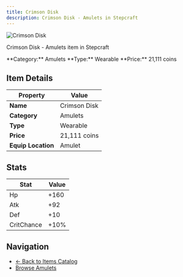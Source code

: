 ```yaml
---
title: Crimson Disk
description: Crimson Disk - Amulets in Stepcraft
---
```


<div className="flex items-start gap-6 mb-8">
  <div className="flex-shrink-0">
    <img src="/assets/resources/trinketry/amulets/crimson_disk.png" alt="Crimson Disk" className="w-24 h-24 border rounded-lg" />
  </div>
  <div className="flex-1">
    <div className="space-y-2">
      <p className="text-lg text-muted-foreground">Crimson Disk - Amulets item in Stepcraft</p>
      <div className="flex flex-wrap gap-4 text-sm">
        <span className="px-2 py-1 bg-blue-100 dark:bg-blue-900 rounded-md">
          **Category:** Amulets
        </span>
        <span className="px-2 py-1 bg-green-100 dark:bg-green-900 rounded-md">
          **Type:** Wearable
        </span>
        <span className="px-2 py-1 bg-yellow-100 dark:bg-yellow-900 rounded-md">
          **Price:** 21,111 coins
        </span>
      </div>
    </div>
  </div>
</div>

## Item Details

| Property | Value |
|----------|-------|
| **Name** | Crimson Disk |
| **Category** | Amulets |
| **Type** | Wearable |
| **Price** | 21,111 coins |
| **Equip Location** | Amulet |



## Stats

| Stat | Value |
|------|-------|
| Hp | +160 |
| Atk | +92 |
| Def | +10 |
| CritChance | +10% |


## Navigation

- [← Back to Items Catalog](/docs/items)
- [Browse Amulets](/docs/items#amulets)
